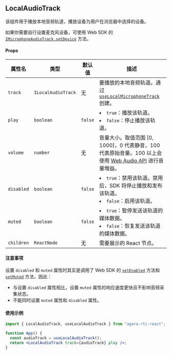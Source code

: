## LocalAudioTrack

该组件用于播放本地音频轨道，播放设备为用户在浏览器中选择的设备。

如果你需要自行设置麦克风设备，可使用 Web SDK 的 [`IMicrophoneAudioTrack.setDevice`](/api-ref/rtc/react/interfaces/imicrophoneaudiotrack.html#setdevice) 方法。

#### Props

| 属性名     | 类型               | 默认值  | 描述                                                                                                                                                                      |
| ---------- | ------------------ | ------- | ------------------------------------------------------------------------------------------------------------------------------------------------------------------------- |
| `track`    | `ILocalAudioTrack` | 无      | 要播放的本地音频轨道。通过 [`useLocalMicrophoneTrack`](https://doc.shengwang.cn/api-ref/rtc/react/react-sdk/hooks#uselocalmicrophonetrack) 创建。                         |
| `play`     | `boolean`          | `false` | <li>`true`：播放该轨道。</li><li>`false`：停止播放该轨道。</li>                                                                                                           |
| `volume`   | `number`           | 无      | 音量大小。取值范围 [0, 1000]，0 代表静音，100 代表原始音量。100 以上会使用 [Web Audio API](https://developer.mozilla.org/en-US/docs/Web/API/Web_Audio_API) 进行音量增益。 |
| `disabled` | `boolean`          | `false` | <li>`true`：禁用该轨道。禁用后，SDK 将停止播放和发布该轨道。</li><li>`false`：启用该轨道。</li>                                                                           |
| `muted`    | `boolean`          | `false` | <li>`true`：暂停发送该轨道的媒体数据。</li><li>`false`：恢复发送该轨道的媒体数据。</li>                                                                                   |
| `children` | `ReactNode`        | 无      | 需要展示的 React 节点。                                                                                                                                                   |

#### 注意事项

设置 `disabled` 和 `muted` 属性时其实是调用了 Web SDK 的 [`setEnabled`](/api-ref/rtc/react/interfaces/ilocaltrack.html#setenabled) 方法和 [`setMuted`](/api-ref/rtc/react/interfaces/ilocaltrack.html#setmuted) 方法，因此：

- 与设置 `disabled` 属性相比，设置 `muted` 属性的响应速度更快且不影响音频采集状态。
- 不能同时设置 `muted` 属性和 `disabled` 属性。

#### 使用示例

```jsx
import { LocalAudioTrack, useLocalAudioTrack } from "agora-rtc-react";

function App() {
  const audioTrack = useLocalAudioTrack();
  return <LocalAudioTrack track={audioTrack} play />;
}
```
